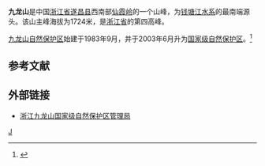 '''九龙山'''是中国[[浙江省|浙江省]][[遂昌县|遂昌县]]西南部[[仙霞岭|仙霞岭]]的一个山峰，为[[钱塘江水系|钱塘江水系]]的最南端源头。该山主峰海拔为1724米，是[[浙江省|浙江省]]的第四高峰。

[[九龙山自然保护区|九龙山自然保护区]]始建于1983年9月，并于2003年6月升为[[国家级自然保护区|国家级自然保护区]]。<ref>{{cite web |url=http://www.suichang.gov.cn/jls/bhqgk/ |title=存档副本 |accessdate=2010-08-11 |deadurl=yes |archiveurl=https://web.archive.org/web/20100703121827/http://www.suichang.gov.cn/jls/bhqgk/ |archivedate=2010-07-03 }}</ref>

==参考文献==
<div class="references-small">
<references></references>
</div>

==外部链接==
* [https://web.archive.org/web/20100701174314/http://www.suichang.gov.cn/jls/ 浙江九龙山国家级自然保护区管理局]

{{coord|28|21|00|N|118|52|50|E|display=title|scale:100000}}

[[Category:浙江山峰|J]]